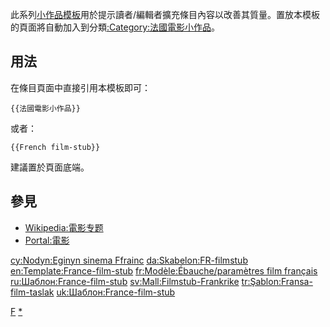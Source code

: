 <includeonly></includeonly><noinclude>{{template doc page viewed directly}}</noinclude>
<!-- 在本行下編輯模板說明 -->
此系列[[:Category:小作品模板|小作品模板]]用於提示讀者/編輯者擴充條目內容以改善其質量。置放本模板的頁面將自動加入到分類[[:Category:法國電影小作品]]。
== 用法 ==
在條目頁面中直接引用本模板即可：
<pre>{{法國電影小作品}}
</pre>
或者：
<pre>{{French film-stub}}
</pre>
建議置於頁面底端。
== 參見 ==
* [[Wikipedia:電影专题]]
* [[Portal:電影]]
<includeonly>
<!-- 本行下加入模板的分類 -->
[[Category:電影小作品模板|F]]
[[Category:法國電影小作品|*]]
<!-- 本行下加入模板的跨語言鏈接 -->
[[cy:Nodyn:Eginyn sinema Ffrainc]]
[[da:Skabelon:FR-filmstub]]
[[en:Template:France-film-stub]]
[[fr:Modèle:Ébauche/paramètres film français]]
[[ru:Шаблон:France-film-stub]]
[[sv:Mall:Filmstub-Frankrike]]
[[tr:Şablon:Fransa-film-taslak]]
[[uk:Шаблон:France-film-stub]]
</includeonly>